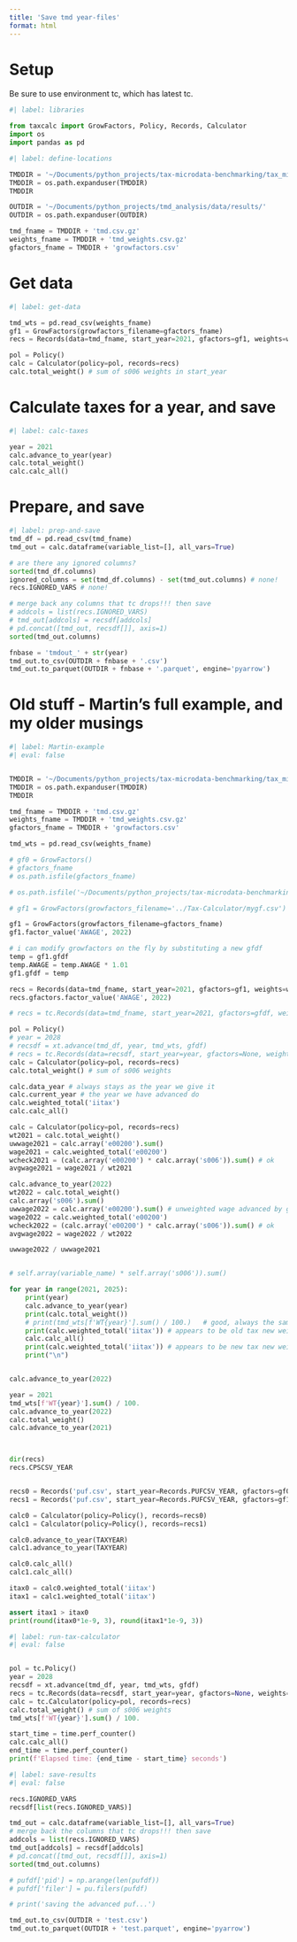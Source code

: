 ```yaml
---
title: 'Save tmd year-files'
format: html
---
```


# Setup

Be sure to use environment tc, which has latest tc.

```python
#| label: libraries

from taxcalc import GrowFactors, Policy, Records, Calculator
import os
import pandas as pd

```

```python
#| label: define-locations

TMDDIR = '~/Documents/python_projects/tax-microdata-benchmarking/tax_microdata_benchmarking/storage/output/'
TMDDIR = os.path.expanduser(TMDDIR)
TMDDIR

OUTDIR = '~/Documents/python_projects/tmd_analysis/data/results/'
OUTDIR = os.path.expanduser(OUTDIR)

tmd_fname = TMDDIR + 'tmd.csv.gz' 
weights_fname = TMDDIR + 'tmd_weights.csv.gz'
gfactors_fname = TMDDIR + 'growfactors.csv'

```

# Get data

```python
#| label: get-data

tmd_wts = pd.read_csv(weights_fname)
gf1 = GrowFactors(growfactors_filename=gfactors_fname)
recs = Records(data=tmd_fname, start_year=2021, gfactors=gf1, weights=weights_fname)

pol = Policy()
calc = Calculator(policy=pol, records=recs)
calc.total_weight() # sum of s006 weights in start_year

```

# Calculate taxes for a year, and save

```python
#| label: calc-taxes

year = 2021
calc.advance_to_year(year)
calc.total_weight() 
calc.calc_all()

```

# Prepare, and save

```python
#| label: prep-and-save
tmd_df = pd.read_csv(tmd_fname)
tmd_out = calc.dataframe(variable_list=[], all_vars=True)

# are there any ignored columns?
sorted(tmd_df.columns)
ignored_columns = set(tmd_df.columns) - set(tmd_out.columns) # none!
recs.IGNORED_VARS # none!

# merge back any columns that tc drops!!! then save
# addcols = list(recs.IGNORED_VARS)
# tmd_out[addcols] = recsdf[addcols]
# pd.concat([tmd_out, recsdf[]], axis=1)
sorted(tmd_out.columns)

fnbase = 'tmdout_' + str(year)
tmd_out.to_csv(OUTDIR + fnbase + '.csv')
tmd_out.to_parquet(OUTDIR + fnbase + '.parquet', engine='pyarrow')


```


# Old stuff - Martin's full example, and my older musings

```python
#| label: Martin-example
#| eval: false


TMDDIR = '~/Documents/python_projects/tax-microdata-benchmarking/tax_microdata_benchmarking/storage/output/'
TMDDIR = os.path.expanduser(TMDDIR)
TMDDIR

tmd_fname = TMDDIR + 'tmd.csv.gz' 
weights_fname = TMDDIR + 'tmd_weights.csv.gz'
gfactors_fname = TMDDIR + 'growfactors.csv'

tmd_wts = pd.read_csv(weights_fname)

# gf0 = GrowFactors()
# gfactors_fname
# os.path.isfile(gfactors_fname)

# os.path.isfile('~/Documents/python_projects/tax-microdata-benchmarking/tax_microdata_benchmarking/storage/output/growfactors.csv')

# gf1 = GrowFactors(growfactors_filename='../Tax-Calculator/mygf.csv')

gf1 = GrowFactors(growfactors_filename=gfactors_fname)
gf1.factor_value('AWAGE', 2022)

# i can modify growfactors on the fly by substituting a new gfdf
temp = gf1.gfdf
temp.AWAGE = temp.AWAGE * 1.01
gf1.gfdf = temp

recs = Records(data=tmd_fname, start_year=2021, gfactors=gf1, weights=weights_fname)
recs.gfactors.factor_value('AWAGE', 2022)

# recs = tc.Records(data=tmd_fname, start_year=2021, gfactors=gfdf, weights=weights_fname) # NO!

pol = Policy()
# year = 2028
# recsdf = xt.advance(tmd_df, year, tmd_wts, gfdf)
# recs = tc.Records(data=recsdf, start_year=year, gfactors=None, weights=None)
calc = Calculator(policy=pol, records=recs)
calc.total_weight() # sum of s006 weights

calc.data_year # always stays as the year we give it
calc.current_year # the year we have advanced do
calc.weighted_total('iitax')
calc.calc_all()

calc = Calculator(policy=pol, records=recs)
wt2021 = calc.total_weight() 
uwwage2021 = calc.array('e00200').sum()
wage2021 = calc.weighted_total('e00200')
wcheck2021 = (calc.array('e00200') * calc.array('s006')).sum() # ok
avgwage2021 = wage2021 / wt2021

calc.advance_to_year(2022)
wt2022 = calc.total_weight() 
calc.array('s006').sum()
uwwage2022 = calc.array('e00200').sum() # unweighted wage advanced by growfactors
wage2022 = calc.weighted_total('e00200')
wcheck2022 = (calc.array('e00200') * calc.array('s006')).sum() # ok
avgwage2022 = wage2022 / wt2022

uwwage2022 / uwwage2021


# self.array(variable_name) * self.array('s006')).sum()

for year in range(2021, 2025):    
    print(year)
    calc.advance_to_year(year)
    print(calc.total_weight())
    # print(tmd_wts[f'WT{year}'].sum() / 100.)   # good, always the same
    print(calc.weighted_total('iitax')) # appears to be old tax new weights and gf??
    calc.calc_all()
    print(calc.weighted_total('iitax')) # appears to be new tax new weights new gf
    print("\n")


calc.advance_to_year(2022)

year = 2021
tmd_wts[f'WT{year}'].sum() / 100.
calc.advance_to_year(2022)
calc.total_weight()
calc.advance_to_year(2021)



dir(recs)
recs.CPSCSV_YEAR


recs0 = Records('puf.csv', start_year=Records.PUFCSV_YEAR, gfactors=gf0)
recs1 = Records('puf.csv', start_year=Records.PUFCSV_YEAR, gfactors=gf1)

calc0 = Calculator(policy=Policy(), records=recs0)
calc1 = Calculator(policy=Policy(), records=recs1)

calc0.advance_to_year(TAXYEAR)
calc1.advance_to_year(TAXYEAR)

calc0.calc_all()
calc1.calc_all()

itax0 = calc0.weighted_total('iitax')
itax1 = calc1.weighted_total('iitax')

assert itax1 > itax0
print(round(itax0*1e-9, 3), round(itax1*1e-9, 3))


```
```python
#| label: run-tax-calculator
#| eval: false


pol = tc.Policy()
year = 2028
recsdf = xt.advance(tmd_df, year, tmd_wts, gfdf)
recs = tc.Records(data=recsdf, start_year=year, gfactors=None, weights=None)
calc = tc.Calculator(policy=pol, records=recs)
calc.total_weight() # sum of s006 weights
tmd_wts[f'WT{year}'].sum() / 100.

start_time = time.perf_counter()
calc.calc_all()
end_time = time.perf_counter()
print(f'Elapsed time: {end_time - start_time} seconds')

```

```python
#| label: save-results
#| eval: false

recs.IGNORED_VARS
recsdf[list(recs.IGNORED_VARS)]

tmd_out = calc.dataframe(variable_list=[], all_vars=True)
# merge back the columns that tc drops!!! then save
addcols = list(recs.IGNORED_VARS)
tmd_out[addcols] = recsdf[addcols]
# pd.concat([tmd_out, recsdf[]], axis=1)
sorted(tmd_out.columns)

# pufdf['pid'] = np.arange(len(pufdf))
# pufdf['filer'] = pu.filers(pufdf)

# print('saving the advanced puf...')

tmd_out.to_csv(OUTDIR + 'test.csv')
tmd_out.to_parquet(OUTDIR + 'test.parquet', engine='pyarrow')

```

